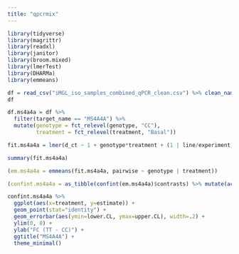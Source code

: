 ```yaml
---
title: "qpcrmix"
---
```


```r
library(tidyverse)
library(magrittr)
library(readxl)
library(janitor)
library(broom.mixed)
library(lmerTest)
library(DHARMa)
library(emmeans)
```

```r
df = read_csv("iMGL_iso_samples_combined_qPCR_clean.csv") %>% clean_names()
df
```

```r
df.ms4a4a = df %>%
  filter(target_name == "MS4A4A") %>%
  mutate(genotype = fct_relevel(genotype, "CC"),
         treatment = fct_relevel(treatment, "Basal"))

fit.ms4a4a = lmer(d_ct ~ 1 + genotype*treatment + (1 | line/experiment), data = df.ms4a4a)

summary(fit.ms4a4a)
```

```r
(em.ms4a4a = emmeans(fit.ms4a4a, pairwise ~ genotype | treatment))
```

```r
(confint.ms4a4a = as_tibble(confint(em.ms4a4a)$contrasts) %>% mutate(across(c(-contrast, - treatment), ~ 2^(.x))))
```

```r
confint.ms4a4a %>%
  ggplot(aes(x=treatment, y=estimate)) +
  geom_point(stat="identity") +
  geom_errorbar(aes(ymin=lower.CL, ymax=upper.CL), width=.2) +
  ylim(0, 8) +
  ylab("FC (TT - CC)") +
  ggtitle("MS4A4A") +
  theme_minimal()
```
